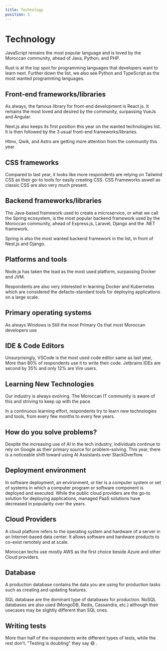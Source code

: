 ```yaml
---
title: Technology
position: 5
---
```


# Technology

JavaScript remains the most popular language and is loved by the Moroccan community, ahead of Java, Python, and PHP.

Rust is at the top spot for programming languages that developers want to learn next. Further down the list, we also see Python and TypeScript as the most wanted programming languages.

<Tabs>
  <TabItem title="Popular">
    <Chart id="tech-q-2" title={false} />
  </TabItem>
  <TabItem title="Loved ">
    <Chart id="tech-q-0" title={false} />
  </TabItem>
  <TabItem title="Wanted">
    <Chart id="tech-q-1" title={false} />
  </TabItem>
</Tabs>

## Front-end frameworks/libraries

As always, the famous library for front-end development is React.js. It remains the most loved and desired by the community, surpassing VueJs and Angular.

Next.js also keeps its first position this year on the wanted technologies list. It is then followed by the 3 usual front-end frameworks/libraries.

Htmx, Qwik, and Astro are getting more attention from the community this year.

<Tabs>
  <TabItem title="Popular">
    <Chart id="tech-q-3" title={false} />
  </TabItem>
  <TabItem title="Wanted">
    <Chart id="tech-q-4" title={false} />
  </TabItem>
</Tabs>

## CSS frameworks

Compared to last year, it looks like more respondents are relying on Tailwind CSS as their go-to tools for easily creating CSS.
CSS Frameworks aswell as classic CSS are also very much present.

<Tabs>
  <TabItem title="2024">
    <Chart id="tech-q-5" title={false} year={2024} />
  </TabItem>
  <TabItem title="2023">
    <Chart id="tech-q-5" title={false} year={2023} />
  </TabItem>
</Tabs>

## Backend frameworks/libraries

The Java-based framework used to create a microservice, or what we call the Spring ecosystem, is the most popular backend framework used by the Moroccan community, ahead of Express.js, Laravel, Django and the .NET framework.

Spring is also the most wanted backend framework in the list, in front of Nest.js and Django.

<Tabs>
  <TabItem title="Popular">
    <Chart id="tech-q-6" title={false} />
  </TabItem>
  <TabItem title="Wanted">
    <Chart id="tech-q-7" title={false} />
  </TabItem>
</Tabs>

## Platforms and tools

Node.js has taken the lead as the most used platform, surpassing Docker and JVM.

Respondents are also very interested in learning Docker and Kubernetes which are considered the defacto-standard tools for deploying applications on a large scale.

<Tabs>
  <TabItem title="Popular">
    <Chart id="tech-q-8" title={false} />
  </TabItem>
  <TabItem title="Wanted">
    <Chart id="tech-q-9" title={false} />
  </TabItem>
</Tabs>

## Primary operating systems

As always Windows is Still the most Primary Os that most Moroccan developers use

<Tabs>
  <TabItem title="2023">
    <Chart id="tech-q-10" title={false} year={2023} />
  </TabItem>
  <TabItem title="2022">
    <Chart id="tech-q-9" title={false} year={2022} />
  </TabItem>
  <TabItem title="2021">
    <Chart id="tech-q-9" title={false} year={2021} />
  </TabItem>
</Tabs>

## IDE & Code Editors

Unsurprisingly, VSCode is the most used code editor same as last year, More than 80% of respondents use it to write their code. Jetbrains IDEs are second by 35% and only 12% are Vim users.

<Chart id="tech-q-11" title={false} />

## Learning New Technologies

Our industry is always evolving. The Moroccan IT community is aware of this and striving to keep up with the pace.

In a continuous learning effort, respondents try to learn new technologies and tools, from every few months to every few years.

<Chart id="tech-q-12" title={false} />

## How do you solve problems?

Despite the increasing use of AI in the tech industry, individuals continue to rely on Google as their primary source for problem-solving. This year, there is a noticeable shift toward using AI Assistants over StackOverflow.

<Tabs>
  <TabItem title="2024">
    <Chart id="tech-q-13" title={false} year={2024} />
  </TabItem>
  <TabItem title="2023">
    <Chart id="tech-q-13" title={false} year={2023} />
  </TabItem>
</Tabs>

## Deployment environment

In software deployment, an environment, or tier is a computer system or set of systems in which a computer program or software component is deployed and executed. 
While the public cloud providers are the go-to solution for deploying applications, managed PaaS solutions have decreased in popularity over the years.

<Tabs>
  <TabItem title="2024">
    <Chart id="tech-q-14" title={false} year={2024} />
  </TabItem>
  <TabItem title="2023">
    <Chart id="tech-q-14" title={false} year={2023} />
  </TabItem>
  <TabItem title="2022">
    <Chart id="tech-q-13" title={false} year={2022} />
  </TabItem>
</Tabs>

## Cloud Providers

A cloud platform refers to the operating system and hardware of a server in an Internet-based data center. It allows software and hardware products to co-exist remotely and at scale.

Moroccan techs use mostly AWS as the first choice beside Azure and other Cloud providers.

<Tabs>
  <TabItem title="2024">
    <Chart id="tech-q-15" title={false} year={2024} />
  </TabItem>
  <TabItem title="2023">
    <Chart id="tech-q-15" title={false} year={2023} />
  </TabItem>
  <TabItem title="2022">
    <Chart id="tech-q-14" title={false} year={2022} />
  </TabItem>
</Tabs>

## Database

A production database contains the data you are using for production tasks such as creating and updating features.

SQL database are the dominant type of databases for production. NoSQL databases are also used (MongoDB, Redis, Cassandra, etc.) although their usecases may be slightly different than SQL ones.

<Tabs>
  <TabItem title="2024">
    <Chart id="tech-q-16" title={false} year={2024} />
  </TabItem>
  <TabItem title="2023">
    <Chart id="tech-q-16" title={false} year={2023} />
  </TabItem>
  <TabItem title="2022">
    <Chart id="tech-q-15" title={false} year={2022} />
  </TabItem>
  <TabItem title="2021">
    <Chart id="tech-q-15" title={false} year={2021} />
  </TabItem>
</Tabs>

## Writing tests

More than half of the respondents write different types of tests, while the rest don't. "Testing is doubting" they say 😄 .
<Chart id="tech-q-17" title={false} year={2024} />
